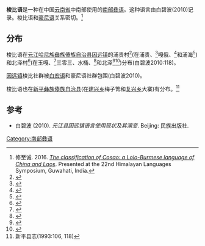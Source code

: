 {{Copy edit|time=2021-04-16T01:46:35+00:00}}
{{Infobox language
|name=梭比语
|nativename=
|states=[[中国|中国]]
|region=[[云南省|云南省]]
|ethnicity=[[哈尼族|哈尼族]]
|speakers=?
|date=
|ref=
|familycolor=汉藏语系
|fam2=([[藏缅语族|藏缅语族]])
|fam3=[[缅彝语群|缅彝语群]]
|fam4=[[彝语支|彝语支]]
|fam5=[[彝语南部方言|彝语南部方言]]
|fam6=[[哈尼语|哈尼语]]
|fam7=[[豪尼语|豪白方言]]
|iso3=none
|glotto=none
}}

'''梭比语'''是一种在中国[[云南省|云南省]]中南部使用的[[哈尼语|南部]][[彝语|彝语]]。这种语言由白碧波(2010)记录。梭比语和[[豪尼语|豪尼语]]关系密切。<ref name="Hsiu2016">修至诚. 2016. ''[http://doi.org/10.5281/zenodo.1127810 The classification of Cosao: a Lolo-Burmese language of China and Laos]''. Presented at the 22nd Himalayan Languages Symposium, Guwahati, India.</ref>

==分布==
梭比语在[[元江哈尼族彝族傣族自治县|元江哈尼族彝族傣族自治县]][[因远镇|因远镇]]的浦贵村<ref>{{Cite web |url=http://www.ynszxc.net/villagePage/vIndex.aspx?departmentid=251889 |title=存档副本 |access-date=2021-03-24 |archive-date=2020-09-20 |archive-url=https://web.archive.org/web/20200920034042/http://www.ynszxc.net/villagePage/vIndex.aspx?departmentid=251889 |dead-url=no }}</ref>(在浦贵、<ref>{{Cite web |url=http://www.ynszxc.net/villagePage/vIndex.aspx?departmentid=252437 |title=存档副本 |access-date=2021-03-24 |archive-date=2020-05-13 |archive-url=https://web.archive.org/web/20200513194953/http://www.ynszxc.net/villagePage/vIndex.aspx?departmentid=252437 |dead-url=no }}</ref>嘎俄、<ref>{{Cite web |url=http://www.ynszxc.net/villagePage/vIndex.aspx?departmentid=252438 |title=存档副本 |access-date=2021-03-24 |archive-date=2020-05-16 |archive-url=https://web.archive.org/web/20200516162755/http://www.ynszxc.net/villagePage/vIndex.aspx?departmentid=252438 |dead-url=no }}</ref>和浦海<ref>{{Cite web |url=http://www.ynszxc.net/villagePage/vIndex.aspx?departmentid=252436 |title=存档副本 |access-date=2021-03-24 |archive-date=2020-05-18 |archive-url=https://web.archive.org/web/20200518122815/http://www.ynszxc.net/villagePage/vIndex.aspx?departmentid=252436 |dead-url=no }}</ref>)和北泽村<ref>{{Cite web |url=http://www.ynszxc.net/villagePage/vIndex.aspx?departmentid=251883 |title=存档副本 |access-date=2021-03-24 |archive-date=2020-05-16 |archive-url=https://web.archive.org/web/20200516052621/http://www.ynszxc.net/villagePage/vIndex.aspx?departmentid=251883 |dead-url=no }}</ref>(在玉嘎、<ref>{{Cite web |url=http://www.ynszxc.net/villagePage/vIndex.aspx?departmentid=252390 |title=存档副本 |access-date=2021-03-24 |archive-date=2020-05-23 |archive-url=https://web.archive.org/web/20200523222744/http://www.ynszxc.net/villagePage/vIndex.aspx?departmentid=252390 |dead-url=no }}</ref>三零三、水桶、<ref>{{Cite web |url=http://www.ynszxc.net/villagePage/vIndex.aspx?departmentid=252392 |title=存档副本 |access-date=2021-03-24 |archive-date=2020-05-23 |archive-url=https://web.archive.org/web/20200523222739/http://www.ynszxc.net/villagePage/vIndex.aspx?departmentid=252392 |dead-url=no }}</ref>和北泽<ref>{{Cite web |url=http://www.ynszxc.net/villagePage/vIndex.aspx?departmentid=252389 |title=存档副本 |access-date=2021-03-24 |archive-date=2020-05-16 |archive-url=https://web.archive.org/web/20200516162750/http://www.ynszxc.net/villagePage/vIndex.aspx?departmentid=252389 |dead-url=no }}</ref><ref>{{Cite web |url=http://www.ynszxc.net/villagePage/vIndex.aspx?departmentid=252393 |title=存档副本 |access-date=2021-03-24 |archive-date=2020-05-16 |archive-url=https://web.archive.org/web/20200516205607/http://www.ynszxc.net/villagePage/vIndex.aspx?departmentid=252393 |dead-url=no }}</ref>)分布(白碧波2010:118)。

[[因远镇|因远镇]]梭比社群被[[白宏语|白宏语]]和豪尼语社群包围(白碧波2010)。

梭比语也在[[新平彝族傣族自治县|新平彝族傣族自治县]](在[[建兴乡_(新平县)|建兴乡]]梅子箐和[[复兴乡|复兴乡]]大寨)有分布。<ref>新平县志(1993:106, 118)</ref>

==参考==
{{Reflist}}
*白碧波 (2010). ''元江县因远镇语言使用现状及其演变''. Beijing: 民族出版社. {{ISBN|9787100070522}}

{{中国语言}}
{{汉藏语系}}
{{Lolo-Burmese languages}}

[[Category:南部彝语|Category:南部彝语]]